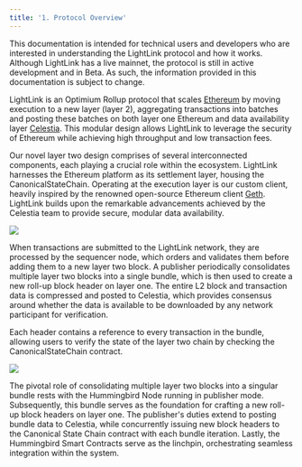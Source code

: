 ```yaml
---
title: '1. Protocol Overview'
---
```


<Note>
  This documentation is intended for technical users and developers who are interested in
  understanding the LightLink protocol and how it works.
</Note>

<Warning>
  Although LightLink has a live mainnet, the protocol is still in active development and in Beta. As
  such, the information provided in this documentation is subject to change.
</Warning>

LightLink is an <Tooltip tip="Optimiums store data availability off the L1 chain">Optimium</Tooltip>
Rollup protocol that scales [Ethereum](https://ethereum.org/) by moving execution to a new layer
(layer 2), aggregating transactions into batches and posting these batches on both layer one
Ethereum and data availability layer [Celestia](https://celestia.org/). This modular design allows
LightLink to leverage the security of Ethereum while achieving high throughput and low transaction
fees.

Our novel layer two design comprises of several interconnected components, each playing a crucial
role within the ecosystem. LightLink harnesses the Ethereum platform as its settlement layer,
housing the CanonicalStateChain. Operating at the execution layer is our custom client, heavily
inspired by the renowned open-source Ethereum client
[Geth](https://github.com/ethereum/go-ethereum). LightLink builds upon the remarkable advancements
achieved by the Celestia team to provide secure, modular data availability.

<Frame caption="Fig.1 LightLink Protocol Modular Layered Arcitecture">
  <img width={500} src="/images/layers.svg" />
</Frame>

When transactions are submitted to the LightLink network, they are processed by the sequencer node,
which orders and validates them before adding them to a new layer two block. A publisher
periodically consolidates multiple layer two blocks into a single bundle, which is then used to
create a new roll-up block header on layer one. The entire L2 block and transaction data is
compressed and posted to Celestia, which provides consensus around whether the data is available to
be downloaded by any network participant for verification.

Each header contains a reference to every transaction in the bundle, allowing users to verify the
state of the layer two chain by checking the CanonicalStateChain contract.

<Frame caption="Fig.2 LightLink Protocol Overview">
  <img src="/images/overview.svg" />
</Frame>

The pivotal role of consolidating multiple layer two blocks into a singular bundle rests with the
Hummingbird Node running in publisher mode. Subsequently, this bundle serves as the foundation for
crafting a new roll-up block headers on layer one. The publisher's duties extend to posting bundle
data to Celestia, while concurrently issuing new block headers to the Canonical State Chain contract
with each bundle iteration. Lastly, the Hummingbird Smart Contracts serve as the linchpin,
orchestrating seamless integration within the system.

